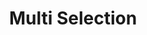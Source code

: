 ---
title: Multi Selection
slug: language-manager/explaining/multi-selection
sidebar:
  order: 3
---